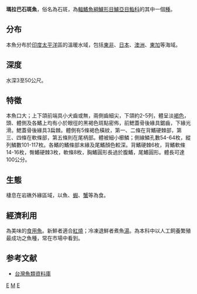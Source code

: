 {{Speciesbox 
| taxon = Epinephelus malabaricus
| image = Malabar grouper melb aquarium.jpg
| image_caption = 瑪拉巴石斑魚 ''Epinephelus malabaricus''
| status = LC
| status_system = iucn3.1
| authority =  [[Bloch|Bloch]] & [[Schneider|Schneider]], 1801
| synonyms = *''Holocentrus malabaricus''<br /><small>Bloch & Schneider, 1801</small>
*''Serranus crapao''<br /><small>Cuvier, 1829</small>
*''Holocentrus salmoides''<br /><small>Lacepède, 1802</small>
*''Epinephelus salmonoides''<br /><small>Valenciennes, 1828</small>
*''Serranus salmonoides''<br /><small>Valenciennes, 1828</small>
*''Epinephelus cylindricus''<br /><small>Postel, 1965</small>
*''Serranus polypodophilus''<br /><small>Bleeker, 1849</small>
*''Serranus semi-punctatus''<br />Valenciennes, 1828</small>
}}
'''瑪拉巴石斑魚'''，俗名為石斑，為[[輻鰭魚綱|輻鰭魚綱]][[鱸形目|鱸形目]][[鱸亞目|鱸亞目]][[鮨科|鮨科]]的其中一個[[種|種]]。

==分布==
本魚分布於[[印度|印度]][[太平洋|太平洋]]區的溫暖水域，包括[[東非|東非]]、[[日本|日本]]、[[澳洲|澳洲]]、[[東加|東加]]等海域。

==深度==
水深3至50公尺。

==特徵==
本魚口大；上下頜前端具小犬齒或無，兩側齒細尖，下頜約2-5列，體呈淡[[褐色|褐色]]，頭、體側及各鰭上均有小於眼徑的黑褐色斑點密佈，前鰓蓋骨後緣具鋸齒，下緣光滑。鰓蓋骨後緣具3扁棘。體側有5條褐色橫紋，第一、二條在背鰭硬棘部，第三、四條在軟條部，第五條則在尾柄部。體被細小櫛鱗；側線鱗孔數54-64枚，縱列鱗數101-117枚。各鰭的鰭條部末緣及尾鰭顏色較深。背鰭硬棘6枚，背鰭軟條14-16枚，臀鰭硬棘3枚，軟條8枚，胸鰭圓形長過於腹鰭，尾鰭圓形。體長可達100公分。

==生態==
棲息在岩礁外緣區域，以魚、[[蝦|蝦]]、[[蟹|蟹]]等為食。

==經濟利用==
為美味的[[食用魚|食用魚]]。新鮮者適合[[紅燒|紅燒]]；冷凍退鮮者煮魚[[湯|湯]]。為本科中以人工飼養繁殖最成功之魚種，常在市場中看到。

==参考文献==
*[http://fishdb.sinica.edu.tw/ 台灣魚類資料庫] {{Wayback|url=http://fishdb.sinica.edu.tw/ |date=20160304193340 }}
{{Taxonbar|from=Q1824230}}

[[Category:食用鱼|E]]
[[Category:石斑魚屬|M]]
[[Category:1801年描述的魚類|E]]